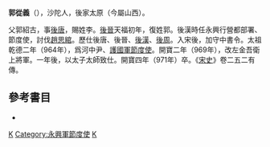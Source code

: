 '''郭從義'''（{{bd|909年||971年||}}），沙陀人，後家太原（今屬山西）。

父郭紹古，事[[後唐|後唐]]，賜姓李。[[後晉|後晉]]天福初年，復姓郭。後漢時任永興行營都部署、節度使，討伐[[趙思綰|趙思綰]]。歷仕後唐、後晉、[[後漢|後漢]]、[[後周|後周]]。入宋後，加守中書令。太祖乾德二年（964年），爲河中尹、[[河中节度使|護國軍節度使]]。開寶二年（969年），改左金吾衛上將軍。一年後，以太子太師致仕。開寶四年（971年）卒。《[[宋史|宋史]]》卷二五二有傳。

==參考書目==
*{{Wikisource history|宋史|252}}

[[Category:宋朝政治人物|K]]
[[Category:永興軍節度使|Category:永興軍節度使]]
[[Category:沙陀部人物|K]]
{{宋朝人小作品}}